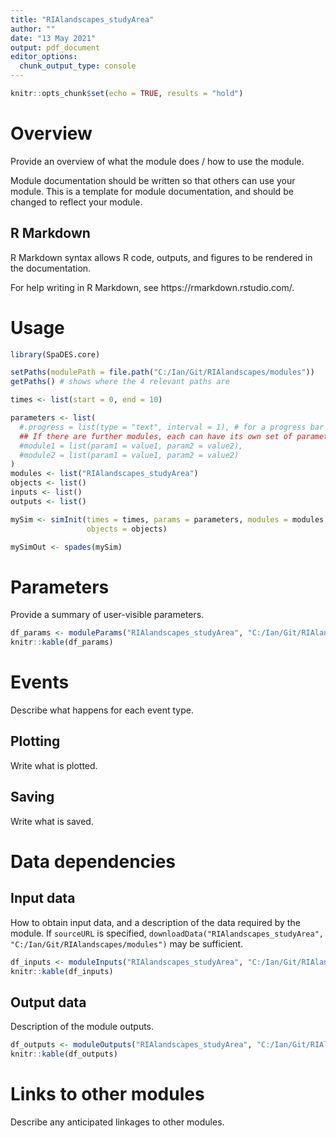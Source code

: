 ```yaml
---
title: "RIAlandscapes_studyArea"
author: ""
date: "13 May 2021"
output: pdf_document
editor_options:
  chunk_output_type: console
---
```


```r
knitr::opts_chunk$set(echo = TRUE, results = "hold")
```

# Overview

Provide an overview of what the module does / how to use the module.

Module documentation should be written so that others can use your module.
This is a template for module documentation, and should be changed to reflect your module.

## R Markdown

R Markdown syntax allows R code, outputs, and figures to be rendered in the documentation.

For help writing in R Markdown, see https://rmarkdown.rstudio.com/.

# Usage

```r
library(SpaDES.core)

setPaths(modulePath = file.path("C:/Ian/Git/RIAlandscapes/modules"))
getPaths() # shows where the 4 relevant paths are

times <- list(start = 0, end = 10)

parameters <- list(
  #.progress = list(type = "text", interval = 1), # for a progress bar
  ## If there are further modules, each can have its own set of parameters:
  #module1 = list(param1 = value1, param2 = value2),
  #module2 = list(param1 = value1, param2 = value2)
)
modules <- list("RIAlandscapes_studyArea")
objects <- list()
inputs <- list()
outputs <- list()

mySim <- simInit(times = times, params = parameters, modules = modules,
                 objects = objects)

mySimOut <- spades(mySim)
```

# Parameters

Provide a summary of user-visible parameters.

```r
df_params <- moduleParams("RIAlandscapes_studyArea", "C:/Ian/Git/RIAlandscapes/modules")
knitr::kable(df_params)
```

# Events

Describe what happens for each event type.

## Plotting

Write what is plotted.

## Saving

Write what is saved.

# Data dependencies

## Input data

How to obtain input data, and a description of the data required by the module.
If `sourceURL` is specified, `downloadData("RIAlandscapes_studyArea", "C:/Ian/Git/RIAlandscapes/modules")` may be sufficient.

```r
df_inputs <- moduleInputs("RIAlandscapes_studyArea", "C:/Ian/Git/RIAlandscapes/modules")
knitr::kable(df_inputs)
```

## Output data

Description of the module outputs.

```r
df_outputs <- moduleOutputs("RIAlandscapes_studyArea", "C:/Ian/Git/RIAlandscapes/modules")
knitr::kable(df_outputs)
```

# Links to other modules

Describe any anticipated linkages to other modules.
